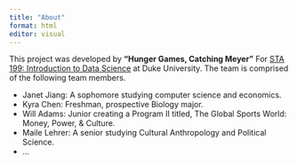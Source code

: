 ```yaml
---
title: "About"
format: html
editor: visual
---
```


This project was developed by **"Hunger Games, Catching Meyer"** For [STA 199: Introduction to Data Science](https://sta199-s23-2.github.io/) at Duke University. The team is comprised of the following team members.

-   Janet Jiang: A sophomore studying computer science and economics.
-   Kyra Chen: Freshman, prospective Biology major.
-   Will Adams: Junior creating a Program II titled, The Global Sports World: Money, Power, & Culture.
-   Maile Lehrer: A senior studying Cultural Anthropology and Political Science.
-   ...
